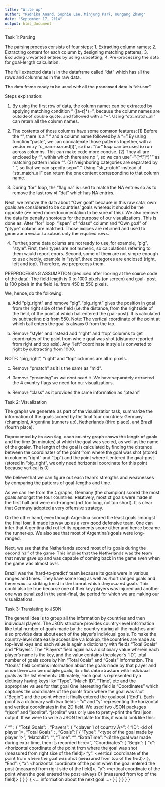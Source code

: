 ```yaml
---
title: "Write up"
author: "Radhika Anand, Sophie Lee, Minjung Park, Kungang Zhang"
date: "September 17, 2014"
output: html_document
---
```

Task 1: Parsing

The parsing process consists of four steps: 1. Extracting column names; 2. Extracting content for each column by designing matching patterns; 3. Excluding unwanted entries by using subsetting; 4. Pre-processing the data for goal-length calculation. 

The full extracted data is in the dataframe called "dat" which has all the rows and columns as in the raw data. 

The data frame ready to be used with all the processed data is "dat.scr". 

Steps explanation:

1) By using the first row of data, the column names can be extracted by applying matching condition “ ([a-z]*)=”, because the column names are outside of double quote, and followed with a “=”. Using “str_match_all” can return all the column names.

2) The contents of those columns have some common features: (1) Before the “”, there is a “ “ and a column name followed by a “=”.By using function “paste”, we can concatenate those patterns together, with a vector entry “c_name.sorted[i]”, so that “for” loop can be used to run across columns. This can make code more concise. (2) They all are enclosed by “”, within which there are no “, so we can use "=\"([^\"]*)\"" as matching pattern inside “”. (3) Neighboring categories are separated by “ “, so that we can specify sep=” “. Using “str_match” instead of “str_match_all” can return the one content corresponding to that column name. 

3) During “for” loop, the “flag.na” is used to match the NA entries so as to remove the last row of "dat" which has NA entries. 

Next, we remove the data about "Own goal" because in this raw data, own goals are considered to be countries' goals whereas it should be the opposite (we need more documentation to be sure of this). We also remove the data for penalty shootouts for the purpose of our visualizations. This is done as: After “for” loop, “ispen” of “class” column and “Own goal” of “ptype” column are matched. Those indices are returned and used to generate a vector to subset only the required rows. 

4) Further, some data colums are not ready to use, for example, “pig”, “style”. First, their types are not numeric, so calculations referring to them would report errors. Second, some of them are not simple enough to use directly, example in “style”, three categories are enclosed (right, left and top). Therefore, we preprocess them.

PREPROCESSING ASSUMPTION (deduced after looking at the source code of the data): The field length is 0 to 1000 pixels (on screen) and goal- post is 100 pixels in the field  i.e. from 450 to 550 pixels.

We, hence, do the following:

a) Add "pig_right" and remove "pig". "pig_right" gives the position in goal from the right side of the field (i.e. the distance, from the right side of the field, of the point at which ball entered the goal-post). It is calculated by subtracting pig from 550. Note: The vertical coordinate of the point at which ball enters the goal is always 0 from the top.

b) Remove "style" and instead add "right" and "top" columns to get coordinates of the point from where goal was shot (distance reported from right and top axis). Any "left" coordinate in style is converted to right by subtracting from 1000.

NOTE: "pig_right", "right" and "top" columns are all in pixels.

c) Remove "pmatch" as it is the same as "mid".

d) Remove "pteaming" as we dont need it. We have separately extracted the 4 country flags we need for our visualizations.

e) Remove "class" as it provides the same information as "pteam".


Task 2: Visualization

The graphs we generate, as part of the visualization task, summarize the information of the goals scored by the final four countries: Germany (champion), Argentina (runners up), Netherlands (third place), and Brazil (fourth place). 

Represented by its own flag, each country graph shows the length of goals and the time (in minutes) at which the goal was scored, as well as the name of the goaler. The length of the goal is calculated by finding the distance between the coordinates of the point from where the goal was shot (stored in columns "right" and "top") and the point where it entered the goal-post (stored in "pig_right", we only need horizontal coordinate for this point because vertical is 0)

We believe that we can figure out each team’s strengths and weaknesses by comparing the patterns of goal-lengths and time. 

As we can see from the 4 graphs, Germany (the champion) scored the most goals amongst the four countries. Relatively, most of goals were made in the first half and were mid-ranged (not too long, not too short). It is clear that Germany adopted a very offensive strategy.

On the other hand, even though Argentina scored the least goals amongst the final four, it made its way up as a very good defensive team. One can infer that Argentina did not let its opponents score either and hence became the runner-up. We also see that most of Argentina’s goals were long-ranged.

Next, we see that the Netherlands scored most of its goals during the second half of the game. This implies that the Netherlands was the team that never gave up and was capable of coming back in the game even when the game was almost over.

Brazil was the 'hard-to-predict' team because its goals were in various ranges and times. They have some long as well as short ranged goals and there was no striking trend in the time at which they scored goals. This could also be true because one of their key players was injured and another one was penalized in the semi-final, the period for which we are making our visualizations.

Task 3: Translating to JSON

The general idea is to group all the information by countries and then individual players. The JSON structure provides country-level information like total number of goals made by the country during all the matches and also provides data about each of the player's individual goals. To make the country-level data easily accessible via lookup, the countries are made as top-level keys and each value is again a dictionary with fields "Total Goals" and "Players". The "Players" field again has a dictionary value wherein each player's name is the key, and the value contains the player's "ID", total number of goals score by him "Total Goals" and "Goals" information. The "Goals" field contains information about the goals made by that player and since there can be multiple goals, its a list data structure with individual goals as the list elements. Ultimately, each goal is represented by a dictinary having keys like "Type", "Match ID", "Time", etc and the appropriate values for that goal One interesting field is "Coordinates" which captures the coordinates of the points from where the goal was shot ("Begin") and the point where it finally entered the goalpost ("End"). Each point is a dictionary with two fields - "x" and "y" representing the horizontal and vertical coordinates in the 2D field. We used two JSON packages "rjson" and "jsonlite". "jsonlite" was only use to pretty-print the final json output. If we were to write a JSON template for this, it would look like this:

{ 
  "<country A>" : {
    "Total Goals": <number of goals made by country A>,
  	"Players": { 
			"<player 1 of country A>": {
        	"ID": <id of player 1>,
        	"Total Goals" : <total number of goals scored by that player>,
        	"Goals": [
					{
						"Type": "<type of the goal made by player 1>",
						"MatchID": "<id of match in which the goal was made>",
						"Time": "<time of the goal>",
						"ExtraTime": "<if the goal was made during extra time, then its recorded here>",
						"Coordinates": {
							"Begin": {
								"x": <horizontal coordinate of the point from where the goal was shot (measured from right side of the field)>
								"y": <vertical coordinate of the point from where the goal was shot (measured from top of the field)>
							},
							"End": {
								"x": <horizontal coordinate of the point when the goal entered the post (measured from right side of the field)>,
								"y": <vertical coordinate of the point when the goal entered the post (always 0) (measured from top of the field)>
							}
						}
					}, 
					{
						<... information about the next goal ...>
					}
				]
			}
		}
	}
}



```r

```

